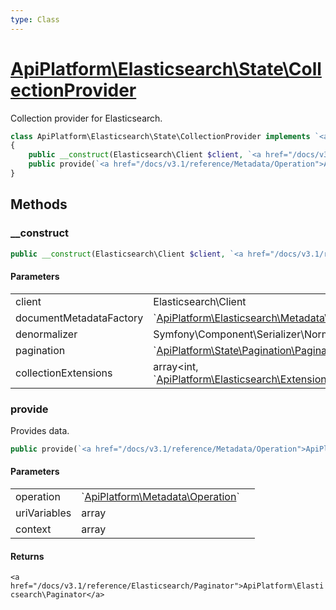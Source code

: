 ```yaml
---
type: Class
---
```


# [ApiPlatform\Elasticsearch\State\CollectionProvider](/docs/v3.1/reference/Elasticsearch/State/CollectionProvider)

Collection provider for Elasticsearch.


```php
class ApiPlatform\Elasticsearch\State\CollectionProvider implements `<a href="/docs/v3.1/reference/State/ProviderInterface">ApiPlatform\State\ProviderInterface</a>`
{
    public __construct(Elasticsearch\Client $client, `<a href="/docs/v3.1/reference/Elasticsearch/Metadata/Document/Factory/DocumentMetadataFactoryInterface">ApiPlatform\Elasticsearch\Metadata\Document\Factory\DocumentMetadataFactoryInterface</a>` $documentMetadataFactory, Symfony\Component\Serializer\Normalizer\DenormalizerInterface $denormalizer, `<a href="/docs/v3.1/reference/State/Pagination/Pagination">ApiPlatform\State\Pagination\Pagination</a>` $pagination, array<int, `<a href="/docs/v3.1/reference/Elasticsearch/Extension/RequestBodySearchCollectionExtensionInterface">ApiPlatform\Elasticsearch\Extension\RequestBodySearchCollectionExtensionInterface</a>`> $collectionExtensions)
    public provide(`<a href="/docs/v3.1/reference/Metadata/Operation">ApiPlatform\Metadata\Operation</a>` $operation, array $uriVariables, array $context): `<a href="/docs/v3.1/reference/Elasticsearch/Paginator">ApiPlatform\Elasticsearch\Paginator</a>`
}
```
## Methods

### __construct



```php
public __construct(Elasticsearch\Client $client, `<a href="/docs/v3.1/reference/Elasticsearch/Metadata/Document/Factory/DocumentMetadataFactoryInterface">ApiPlatform\Elasticsearch\Metadata\Document\Factory\DocumentMetadataFactoryInterface</a>` $documentMetadataFactory, Symfony\Component\Serializer\Normalizer\DenormalizerInterface $denormalizer, `<a href="/docs/v3.1/reference/State/Pagination/Pagination">ApiPlatform\State\Pagination\Pagination</a>` $pagination, array<int, `<a href="/docs/v3.1/reference/Elasticsearch/Extension/RequestBodySearchCollectionExtensionInterface">ApiPlatform\Elasticsearch\Extension\RequestBodySearchCollectionExtensionInterface</a>`> $collectionExtensions)
```

#### Parameters

<table><tbody>
<tr><td>client</td><td>Elasticsearch\Client</td><td></td></tr><tr><td>documentMetadataFactory</td><td>`<a href="/docs/v3.1/reference/Elasticsearch/Metadata/Document/Factory/DocumentMetadataFactoryInterface">ApiPlatform\Elasticsearch\Metadata\Document\Factory\DocumentMetadataFactoryInterface</a>`</td><td></td></tr><tr><td>denormalizer</td><td>Symfony\Component\Serializer\Normalizer\DenormalizerInterface</td><td></td></tr><tr><td>pagination</td><td>`<a href="/docs/v3.1/reference/State/Pagination/Pagination">ApiPlatform\State\Pagination\Pagination</a>`</td><td></td></tr><tr><td>collectionExtensions</td><td>array&lt;int, `<a href="/docs/v3.1/reference/Elasticsearch/Extension/RequestBodySearchCollectionExtensionInterface">ApiPlatform\Elasticsearch\Extension\RequestBodySearchCollectionExtensionInterface</a>`&gt;</td><td></td></tr>
</tbody>
</table>

### provide

Provides data.

```php
public provide(`<a href="/docs/v3.1/reference/Metadata/Operation">ApiPlatform\Metadata\Operation</a>` $operation, array $uriVariables, array $context): `<a href="/docs/v3.1/reference/Elasticsearch/Paginator">ApiPlatform\Elasticsearch\Paginator</a>`
```

#### Parameters

<table><tbody>
<tr><td>operation</td><td>`<a href="/docs/v3.1/reference/Metadata/Operation">ApiPlatform\Metadata\Operation</a>`</td><td></td></tr><tr><td>uriVariables</td><td>array</td><td></td></tr><tr><td>context</td><td>array</td><td></td></tr>
</tbody>
</table>

#### Returns

`<a href="/docs/v3.1/reference/Elasticsearch/Paginator">ApiPlatform\Elasticsearch\Paginator</a>`
